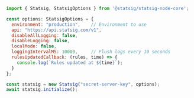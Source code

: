 ```javascript
import { Statsig, StatsigOptions } from '@statsig/statsig-node-core';

const options: StatsigOptions = {
  environment: "production",    // Environment to use
  api: "https://api.statsig.com/v1",
  disableAllLogging: false,
  disableLogging: false,
  localMode: false,
  loggingIntervalMS: 10000,     // Flush logs every 10 seconds
  rulesUpdatedCallback: (rules, time) => {
    console.log(`Rules updated at ${time}`);
  }
};

const statsig = new Statsig("secret-server-key", options);
await statsig.initialize();
```